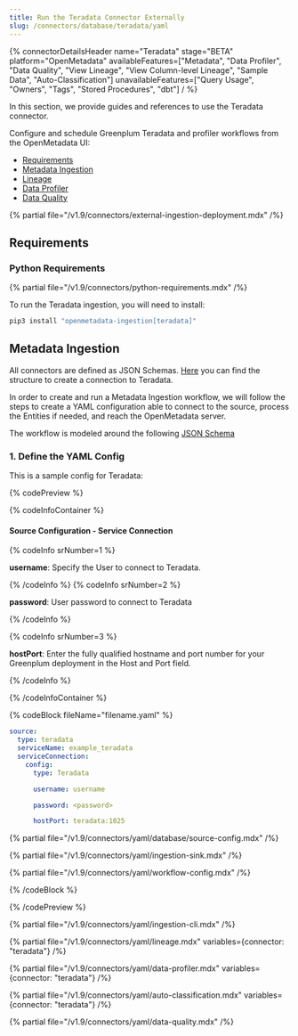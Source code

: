 ```yaml
---
title: Run the Teradata Connector Externally
slug: /connectors/database/teradata/yaml
---
```


{% connectorDetailsHeader
name="Teradata"
stage="BETA"
platform="OpenMetadata"
availableFeatures=["Metadata", "Data Profiler", "Data Quality", "View Lineage", "View Column-level Lineage", "Sample Data", "Auto-Classification"]
unavailableFeatures=["Query Usage", "Owners", "Tags", "Stored Procedures", "dbt"]
/ %}

In this section, we provide guides and references to use the Teradata connector.

Configure and schedule Greenplum Teradata and profiler workflows from the OpenMetadata UI:

- [Requirements](#requirements)
- [Metadata Ingestion](#metadata-ingestion)
- [Lineage](#lineage)
- [Data Profiler](#data-profiler)
- [Data Quality](#data-quality)


{% partial file="/v1.9/connectors/external-ingestion-deployment.mdx" /%}

## Requirements

### Python Requirements

{% partial file="/v1.9/connectors/python-requirements.mdx" /%}

To run the Teradata ingestion, you will need to install:

```bash
pip3 install "openmetadata-ingestion[teradata]"
```

## Metadata Ingestion

All connectors are defined as JSON Schemas.
[Here](https://github.com/open-metadata/OpenMetadata/blob/main/openmetadata-spec/src/main/resources/json/schema/entity/services/connections/database/teradataConnection.json)
you can find the structure to create a connection to Teradata.

In order to create and run a Metadata Ingestion workflow, we will follow
the steps to create a YAML configuration able to connect to the source,
process the Entities if needed, and reach the OpenMetadata server.

The workflow is modeled around the following
[JSON Schema](https://github.com/open-metadata/OpenMetadata/blob/main/openmetadata-spec/src/main/resources/json/schema/metadataIngestion/workflow.json)

### 1. Define the YAML Config

This is a sample config for Teradata:

{% codePreview %}

{% codeInfoContainer %}

#### Source Configuration - Service Connection

{% codeInfo srNumber=1 %}

**username**: Specify the User to connect to Teradata.

{% /codeInfo %}
{% codeInfo srNumber=2 %}

**password**: User password to connect to Teradata

{% /codeInfo %}

{% codeInfo srNumber=3 %}

**hostPort**: Enter the fully qualified hostname and port number for your Greenplum deployment in the Host and Port field.

{% /codeInfo %}




{% /codeInfoContainer %}

{% codeBlock fileName="filename.yaml" %}

```yaml {% isCodeBlock=true %}
source:
  type: teradata
  serviceName: example_teradata
  serviceConnection:
    config:
      type: Teradata
```
```yaml {% srNumber=1 %}
      username: username
```
```yaml {% srNumber=2 %}
      password: <password>
```
```yaml {% srNumber=3 %}
      hostPort: teradata:1025
```

{% partial file="/v1.9/connectors/yaml/database/source-config.mdx" /%}

{% partial file="/v1.9/connectors/yaml/ingestion-sink.mdx" /%}

{% partial file="/v1.9/connectors/yaml/workflow-config.mdx" /%}

{% /codeBlock %}

{% /codePreview %}

{% partial file="/v1.9/connectors/yaml/ingestion-cli.mdx" /%}

{% partial file="/v1.9/connectors/yaml/lineage.mdx" variables={connector: "teradata"} /%}

{% partial file="/v1.9/connectors/yaml/data-profiler.mdx" variables={connector: "teradata"} /%}

{% partial file="/v1.9/connectors/yaml/auto-classification.mdx" variables={connector: "teradata"} /%}

{% partial file="/v1.9/connectors/yaml/data-quality.mdx" /%}
